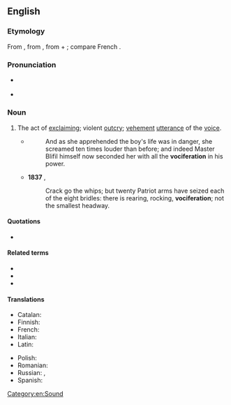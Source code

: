 {{also|vocifération}}
{{was wotd|2010|January|1}}
==English==

===Etymology===
From {{etyl|la|en}} {{m|la|vōciferātiō}}, from {{m|la|vōciferor||shout}}, from {{m|la|vōx||voice}} + {{m|la|ferō||carry}}; compare French {{m|fr|vocifération}}.

===Pronunciation===
* {{a|UK}} {{IPA|/vəʊˌsɪf.əˈɹeɪ.ʃən/|lang=en}}
* {{a|US}} {{IPA|/voʊˌsɪf.əˈɹeɪ.ʃən/|lang=en}}

===Noun===
{{en-noun}}

# The act of [[exclaim]]ing; violent [[outcry]]; [[vehement]] [[utterance]] of the [[voice]].
#* {{RQ:Fielding Tom Jones|IV|iii}}
#*: And as she apprehended the boy's life was in danger, she screamed ten times louder than before; and indeed Master Blifil himself now seconded her with all the '''vociferation''' in his power.
#* '''1837''' {{w|Thomas Carlyle}}, ''{{w|The French Revolution: A History}}''
#*: Crack go the whips; but twenty Patriot arms have seized each of the eight bridles: there is rearing, rocking, '''vociferation'''; not the smallest headway.

====Quotations====
* {{seeCites}}

====Related terms====
* {{l|en|vociferate}}
* {{l|en|vociferous}}
* {{l|en|vociferously}}

====Translations====
{{trans-top|act of exclaiming; violent outcry}}
* Catalan: {{t|ca|vociferació|f}}
* Finnish: {{t+|fi|huuto}}
* French: {{t+|fr|vocifération|f}}
* Italian: {{t+|it|urla}}
* Latin: {{t|la|vōciferātiō|f}}
{{trans-mid}}
* Polish: {{t+|pl|krzyk|m}}
* Romanian: {{t+|ro|vociferare|f}}
* Russian: {{t+|ru|крик}}, {{t+|ru|шум}}
* Spanish: {{t|es|vociferación}}
{{trans-bottom}}

[[Category:en:Sound]]